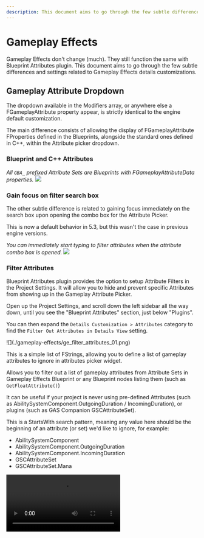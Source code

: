 ```yaml
---
description: This document aims to go through the few subtle differences and settings related to Gameplay Effects details customizations.
---
```




# Gameplay Effects

Gameplay Effects don't change (much). They still function the same with Blueprint Attributes plugin. This document aims to go through the few subtle differences and settings related to Gameplay Effects details customizations.

## Gameplay Attribute Dropdown

The dropdown available in the Modifiers array, or anywhere else a FGameplayAttribute property appear, is strictly identical to the engine default customization.

The main difference consists of allowing the display of FGameplayAttribute FProperties defined in the Blueprints, alongside the standard ones defined in C++, within the Attribute picker dropdown.

### Blueprint and C++ Attributes

*All `GBA_` prefixed Attribute Sets are Blueprints with FGameplayAttributeData properties.*
<Zoom>
![](./gameplay-effects/ge_01.png)
</Zoom>

### Gain focus on filter search box

The other subtle difference is related to gaining focus immediately on the search box upon opening the combo box for the Attribute Picker.

<Callout type="info">
This is now a default behavior in 5.3, but this wasn't the case in previous engine versions.
</Callout>

*You can immediately start typing to filter attributes when the attribute combo box is opened.*
<Zoom>
![](./gameplay-effects/ge_02.gif)
</Zoom>

### Filter Attributes

Blueprint Attributes plugin provides the option to setup Attribute Filters in the Project Settings. It will allow you to hide and prevent specific Attributes from showing up in the Gameplay Attribute Picker.

Open up the Project Settings, and scroll down the left sidebar all the way down, until you see the "Blueprint Attributes" section, just below "Plugins".

You can then expand the `Details Customization > Attributes` category to find the `Filter Out Attributes in Details View` setting.

<Zoom>
![](./gameplay-effects/ge_filter_attributes_01.png)
</Zoom>

This is a simple list of FStrings, allowing you to define a list of gameplay attributes to ignore in attributes picker widget.
	 
Allows you to filter out a list of gameplay attributes from Attribute Sets in Gameplay Effects Blueprint or any Blueprint nodes listing them (such as `GetFloatAttribute()`)
	 
It can be useful if your project is never using pre-defined Attributes (such as AbilitySystemComponent.OutgoingDuration / IncomingDuration), or plugins (such as GAS Companion GSCAttributeSet).
	 
This is a StartsWith search pattern, meaning any value here should be the beginning of an attribute (or set) we'd like to ignore, for example:
	 
- AbilitySystemComponent
- AbilitySystemComponent.OutgoingDuration
- AbilitySystemComponent.IncomingDuration
- GSCAttributeSet
- GSCAttributeSet.Mana

<Video src="/videos/ge_filter_attributes_02.mp4" />
